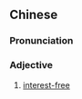 {{also|无息}}
==Chinese==
{{zh-forms|s=无息}}

===Pronunciation===
{{zh-pron
|m=wú息
|c=mou4 sik1
|cat=a
}}

===Adjective===
{{zh-adj}}

# [[interest-free]]